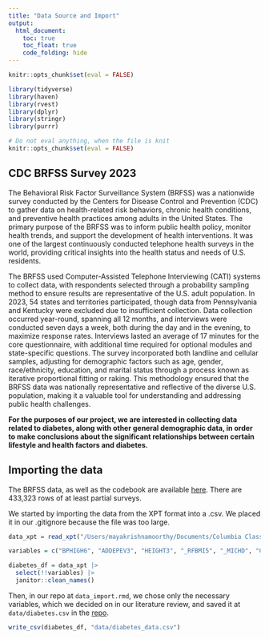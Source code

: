 ```yaml
---
title: "Data Source and Import"
output: 
  html_document:
    toc: true
    toc_float: true
    code_folding: hide
---
```


```r
knitr::opts_chunk$set(eval = FALSE)

library(tidyverse)
library(haven)
library(rvest)
library(dplyr)
library(stringr)
library(purrr)

# Do not eval anything, when the file is knit
knitr::opts_chunk$set(eval = FALSE)
```

## CDC BRFSS Survey 2023

The Behavioral Risk Factor Surveillance System (BRFSS) was a nationwide survey conducted by the Centers for Disease Control and Prevention (CDC) to gather data on health-related risk behaviors, chronic health conditions, and preventive health practices among adults in the United States. The primary purpose of the BRFSS was to inform public health policy, monitor health trends, and support the development of health interventions. It was one of the largest continuously conducted telephone health surveys in the world, providing critical insights into the health status and needs of U.S. residents. 

The BRFSS used Computer-Assisted Telephone Interviewing (CATI) systems to collect data, with respondents selected through a probability sampling method to ensure results are representative of the U.S. adult population. In 2023, 54 states and territories participated, though data from Pennsylvania and Kentucky were excluded due to insufficient collection. Data collection occurred year-round, spanning all 12 months, and interviews were conducted seven days a week, both during the day and in the evening, to maximize response rates. Interviews lasted an average of 17 minutes for the core questionnaire, with additional time required for optional modules and state-specific questions. The survey incorporated both landline and cellular samples, adjusting for demographic factors such as age, gender, race/ethnicity, education, and marital status through a process known as iterative proportional fitting or raking. This methodology ensured that the BRFSS data was nationally representative and reflective of the diverse U.S. population, making it a valuable tool for understanding and addressing public health challenges.

**For the purposes of our project, we are interested in collecting data related to diabetes, along with other general demographic data, in order to make conclusions about the significant relationships between certain lifestyle and health factors and diabetes.**

## Importing the data

The BRFSS data, as well as the codebook are available [here](https://www.cdc.gov/brfss/annual_data/annual_2023.html). There are 433,323 rows of at least partial surveys. 

We started by importing the data from the XPT format into a .csv. We placed it in our .gitignore because the file was too large.

```r
data_xpt = read_xpt("/Users/mayakrishnamoorthy/Documents/Columbia Classes/P8105/data/LLCP2023.XPT")

variables = c("BPHIGH6", "ADDEPEV3", "HEIGHT3", "_RFBMI5", "_MICHD", "CHCKDNY2", "CHOLMED3", "_RFHYPE6", "BLIND", "CNCRAGE", "CNCRTYP2", "HAVARTH4", "PDIABTS1", "PREDIAB2", "CHKHEMO3", "INSULIN1", "COVIDPO1", "DIABAGE4", "_AGEG5YR", "DIABETE4", "DIABTYPE", "SEXVAR", "EDUCA", "_RACE", "_RFHLTH", "_INCOMG1", "_URBSTAT", "_PACAT3", "_SMOKER3", "SMOKE100", "_CURECI2", "_RFDRHV8", "_RFBING6", "ASTHMA3", "ASTHNOW", "CHCCOPD3", "CVDSTRK3", "PREGNANT", "_RFCHOL3", "CHCOCNC1", "_STATE")

diabetes_df = data_xpt |> 
  select(!!variables) |> 
  janitor::clean_names()
```

Then, in our repo at `data_import.rmd`, we chose only the necessary variables, which we decided on in our literature review, and saved it at `data/diabetes.csv` in the [repo](https://github.com/mayakrish85/t2d.github.io/tree/main/data).

```r
write_csv(diabetes_df, "data/diabetes_data.csv")
```

